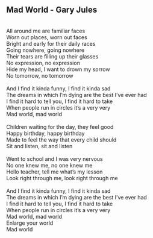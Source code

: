 ## Mad World - Gary Jules
\
All around me are familiar faces\
Worn out places, worn out faces\
Bright and early for their daily races\
Going nowhere, going nowhere\
Their tears are filling up their glasses\
No expression, no expression\
Hide my head, I want to drown my sorrow\
No tomorrow, no tomorrow\
\
And I find it kinda funny, I find it kinda sad\
The dreams in which I'm dying are the best I've ever had\
I find it hard to tell you, I find it hard to take\
When people run in circles it's a very very\
Mad world, mad world\
\
Children waiting for the day, they feel good\
Happy birthday, happy birthday\
Made to feel the way that every child should\
Sit and listen, sit and listen\
\
Went to school and I was very nervous\
No one knew me, no one knew me\
Hello teacher, tell me what's my lesson\
Look right through me, look right through me\
\
And I find it kinda funny, I find it kinda sad\
The dreams in which I'm dying are the best I've ever had\
I find it hard to tell you, I find it hard to take\
When people run in circles it's a very very\
Mad world, mad world\
Enlarge your world\
Mad world\
